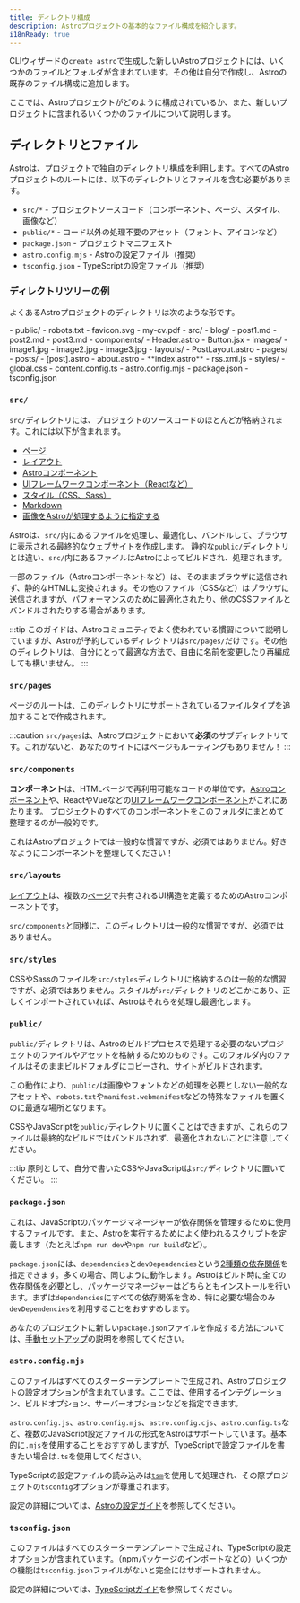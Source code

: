 ```yaml
---
title: ディレクトリ構成
description: Astroプロジェクトの基本的なファイル構成を紹介します。
i18nReady: true
---
```


CLIウィザードの`create astro`で生成した新しいAstroプロジェクトには、いくつかのファイルとフォルダが含まれています。その他は自分で作成し、Astroの既存のファイル構成に追加します。

ここでは、Astroプロジェクトがどのように構成されているか、また、新しいプロジェクトに含まれるいくつかのファイルについて説明します。

## ディレクトリとファイル

Astroは、プロジェクトで独自のディレクトリ構成を利用します。すべてのAstroプロジェクトのルートには、以下のディレクトリとファイルを含む必要があります。

- `src/*` - プロジェクトソースコード（コンポーネント、ページ、スタイル、画像など）
- `public/*` - コード以外の処理不要のアセット（フォント、アイコンなど）
- `package.json` - プロジェクトマニフェスト
- `astro.config.mjs` - Astroの設定ファイル（推奨）
- `tsconfig.json` - TypeScriptの設定ファイル（推奨）

### ディレクトリツリーの例

よくあるAstroプロジェクトのディレクトリは次のような形です。

<FileTree>
- public/
  - robots.txt
  - favicon.svg
  - my-cv.pdf
- src/
    - blog/
      - post1.md
      - post2.md
      - post3.md
  - components/
    - Header.astro
    - Button.jsx
  - images/
    - image1.jpg
    - image2.jpg
    - image3.jpg
  - layouts/
    - PostLayout.astro
  - pages/
    - posts/
      - [post].astro
    - about.astro
    - **index.astro**
    - rss.xml.js
  - styles/
    - global.css
  - content.config.ts
- astro.config.mjs
- package.json
- tsconfig.json
</FileTree>

### `src/`

`src/`ディレクトリには、プロジェクトのソースコードのほとんどが格納されます。これには以下が含まれます。

- [ページ](/ja/basics/astro-pages/)
- [レイアウト](/ja/basics/layouts/)
- [Astroコンポーネント](/ja/basics/astro-components/)
- [UIフレームワークコンポーネント（Reactなど）](/ja/guides/framework-components/)
- [スタイル（CSS、Sass）](/ja/guides/styling/)
- [Markdown](/ja/guides/markdown-content/)
- [画像をAstroが処理するように指定する](/ja/guides/images/)

Astroは、`src/`内にあるファイルを処理し、最適化し、バンドルして、ブラウザに表示される最終的なウェブサイトを作成します。 静的な`public/`ディレクトリとは違い、`src/`内にあるファイルはAstroによってビルドされ、処理されます。

一部のファイル（Astroコンポーネントなど）は、そのままブラウザに送信されず、静的なHTMLに変換されます。その他のファイル（CSSなど）はブラウザに送信されますが、パフォーマンスのために最適化されたり、他のCSSファイルとバンドルされたりする場合があります。

:::tip
このガイドは、Astroコミュニティでよく使われている慣習について説明していますが、Astroが予約しているディレクトリは`src/pages/`だけです。その他のディレクトリは、自分にとって最適な方法で、自由に名前を変更したり再編成しても構いません。
:::

### `src/pages`

ページのルートは、このディレクトリに[サポートされているファイルタイプ](/ja/basics/astro-pages/#サポートしているページファイル)を追加することで作成されます。

:::caution
`src/pages`は、Astroプロジェクトにおいて**必須**のサブディレクトリです。これがないと、あなたのサイトにはページもルーティングもありません！
:::

### `src/components`

**コンポーネント**は、HTMLページで再利用可能なコードの単位です。[Astroコンポーネント](/ja/basics/astro-components/)や、ReactやVueなどの[UIフレームワークコンポーネント](/ja/guides/framework-components/)がこれにあたります。 プロジェクトのすべてのコンポーネントをこのフォルダにまとめて整理するのが一般的です。

これはAstroプロジェクトでは一般的な慣習ですが、必須ではありません。好きなようにコンポーネントを整理してください！

### `src/layouts`

[レイアウト](/ja/basics/layouts/)は、複数の[ページ](/ja/basics/astro-pages/)で共有されるUI構造を定義するためのAstroコンポーネントです。

`src/components`と同様に、このディレクトリは一般的な慣習ですが、必須ではありません。

### `src/styles`

CSSやSassのファイルを`src/styles`ディレクトリに格納するのは一般的な慣習ですが、必須ではありません。スタイルが`src/`ディレクトリのどこかにあり、正しくインポートされていれば、Astroはそれらを処理し最適化します。

### `public/`

`public/`ディレクトリは、Astroのビルドプロセスで処理する必要のないプロジェクトのファイルやアセットを格納するためのものです。このフォルダ内のファイルはそのままビルドフォルダにコピーされ、サイトがビルドされます。

この動作により、`public/`は画像やフォントなどの処理を必要としない一般的なアセットや、`robots.txt`や`manifest.webmanifest`などの特殊なファイルを置くのに最適な場所となります。

CSSやJavaScriptを`public/`ディレクトリに置くことはできますが、これらのファイルは最終的なビルドではバンドルされず、最適化されないことに注意してください。

:::tip
原則として、自分で書いたCSSやJavaScriptは`src/`ディレクトリに置いてください。
:::

### `package.json`

これは、JavaScriptのパッケージマネージャーが依存関係を管理するために使用するファイルです。また、Astroを実行するためによく使われるスクリプトを定義します（たとえば`npm run dev`や`npm run build`など）。

`package.json`には、`dependencies`と`devDependencies`という[2種類の依存関係](https://docs.npmjs.com/specifying-dependencies-and-devdependencies-in-a-package-json-file)を指定できます。多くの場合、同じように動作します。Astroはビルド時に全ての依存関係を必要とし、パッケージマネージャーはどちらともインストールを行います。まずは`dependencies`にすべての依存関係を含め、特に必要な場合のみ`devDependencies`を利用することをおすすめします。

あなたのプロジェクトに新しい`package.json`ファイルを作成する方法については、[手動セットアップ](/ja/install-and-setup/#手動セットアップ)の説明を参照してください。

### `astro.config.mjs`

このファイルはすべてのスターターテンプレートで生成され、Astroプロジェクトの設定オプションが含まれています。ここでは、使用するインテグレーション、ビルドオプション、サーバーオプションなどを指定できます。

`astro.config.js`、`astro.config.mjs`、`astro.config.cjs`、`astro.config.ts`など、複数のJavaScript設定ファイルの形式をAstroはサポートしています。基本的に`.mjs`を使用することをおすすめしますが、TypeScriptで設定ファイルを書きたい場合は`.ts`を使用してください。

TypeScriptの設定ファイルの読み込みは[`tsm`](https://github.com/lukeed/tsm)を使用して処理され、その際プロジェクトの`tsconfig`オプションが尊重されます。

設定の詳細については、[Astroの設定ガイド](/ja/reference/configuration-reference/)を参照してください。

### `tsconfig.json`

このファイルはすべてのスターターテンプレートで生成され、TypeScriptの設定オプションが含まれています。（npmパッケージのインポートなどの）いくつかの機能は`tsconfig.json`ファイルがないと完全にはサポートされません。

設定の詳細については、[TypeScriptガイド](/ja/guides/typescript/)を参照してください。

